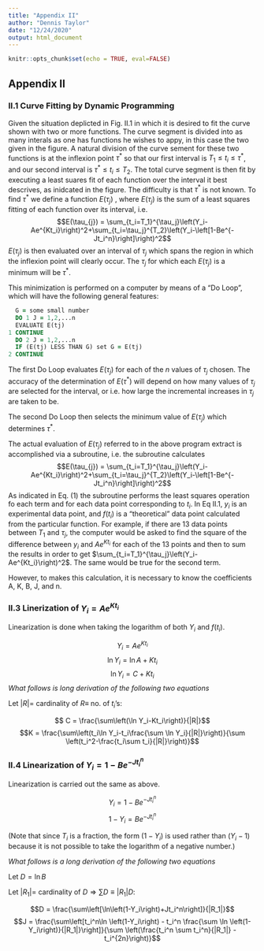 ```yaml
---
title: "Appendix II"
author: "Dennis Taylor"
date: "12/24/2020"
output: html_document
---
```


```r
knitr::opts_chunk$set(echo = TRUE, eval=FALSE)
```

## Appendix II

### II.1 Curve Fitting by Dynamic Programming

Given the situation deplicted in Fig. II.1 in which it is desired to fit the curve shown with two or more functions. The curve segment is divided into as many interals as one has functions he wishes to appy, in this case the two given in the figure. A natural division of the curve sement for these two functions is at the inflexion point $\tau^{*}$ so that our first interval is $T_{1} \le t_{i} \le \tau^{*}$, and our second interval is $\tau^{*} \le t_{i} \le T_{2}$. The total curve segment is then fit by executing a least suares fit of each function over the interval it best descrives, as inidcated in the figure. The difficulty is that $\tau^{*}$ is not known. To find $\tau^{*}$ we define a function $E(\tau_{j})$ , where $E(\tau_{j})$ is the sum of a least squares fitting of each function over its interval, i.e.
$$E(\tau_{j}) = \sum_{t_i=T_1}^{\tau_j}\left(Y_i-Ae^{Kt_i}\right)^2+\sum_{t_i=\tau_j}^{T_2}\left(Y_i-\left[1-Be^{-Jt_i^n}\right]\right)^2$$
$E(\tau_{j})$ is then evaluated over an interval of $\tau_j$ which spans the region in which the inflexion point will clearly occur. The $\tau_j$ for which each $E(\tau_{j})$ is a minimum will be $\tau^{*}$.

This minimization is performed on a computer by means of a "Do Loop", which will have the following general features:
```fortran
  G = some small number
  DO 1 J = 1,2,...n
  EVALUATE E(tj)
1 CONTINUE
  DO 2 J = 1,2,...n
  IF (E(tj) LESS THAN G) set G = E(tj)
2 CONTINUE
```

The first Do Loop evaluates $E(\tau_{j})$ for each of the $n$ values of $\tau_j$ chosen. The accuracy of the determination of $E(\tau^{*})$ will depend on how many values of $\tau_j$ are selected for the interval, or i.e. how large the incremental increases in $\tau_j$ are taken to be.

The second Do Loop then selects the minimum value of $E(\tau_{j})$ which determines $\tau^{*}$.

The actual evaluation of $E(\tau_{j})$ referred to in the above program extract is accomplished via a subroutine, i.e. the subroutine calculates $$E(\tau_{j}) = \sum_{t_i=T_1}^{\tau_j}\left(Y_i-Ae^{Kt_i}\right)^2+\sum_{t_i=\tau_j}^{T_2}\left(Y_i-\left[1-Be^{-Jt_i^n}\right]\right)^2$$
As indicated in Eq. (1) the subroutine performs the least squares operation fo each term and for each data point corresponding to $t_i$. In Eq II.1, $y_i$ is an experimental data point, and $f(t_i)$ is a "theoretical" data point calculated from the particular function. For example, if there are 13 data points between $T_1$ and $\tau_j$, the computer would be asked to find the square of the difference between $y_i$ and $Ae^{Kt_i}$ for each of the 13 points and then to sum the results in order to get $\sum_{t_i=T_1}^{\tau_j}\left(Y_i-Ae^{Kt_i}\right)^2$. The same would be true for the second term.

However, to makes this calculation, it is necessary to know the coefficients A, K, B, J, and n.

### II.3 Linerization of $Y_i=Ae^{Kt_i}$

Linearization is done when taking the logarithm of both $Y_i$ and $f(t_i)$.

$$Y_i=Ae^{Kt_i}$$
$$\ln Y_i = \ln A + Kt_i$$
$$\ln Y_i = C + Kt_i$$
_What follows is long derivation of the following two equations_

Let $|R| =$ cardinality of $R \equiv$ no. of $t_i$'s:

$$
C = \frac{\sum\left(\ln Y_i-Kt_i\right)}{|R|}$$
$$K = \frac{\sum\left(t_i\ln Y_i-t_i\frac{\sum \ln Y_i}{|R|}\right)}{\sum \left(t_i^2-\frac{t_i\sum t_i}{|R|}\right)}$$

### II.4 Linearization of $Y_i = 1-Be^{-Jt_i^n}$

Linearization is carried out the same as above.

$$Y_i = 1-Be^{-Jt_i^n}$$
$$1-Y_i = Be^{-Jt_i^n}$$

(Note that since $T_i$ is a fraction, the form ($1-Y_i$) is used rather than ($Y_i-1$) because it is not possible to take the logarithm of a negative number.)

*What follows is a long derivation of the following two equations*

Let $D = \ln B$

Let $|R_1| =$ cardinality of $D \Rightarrow \sum D \equiv |R_1|D$:

$$D = \frac{\sum\left[\ln\left(1-Y_i\right)+Jt_i^n\right]}{|R_1|}$$
$$J = \frac{\sum\left[t_i^n\ln \left(1-Y_i\right) - t_i^n \frac{\sum \ln \left(1-Y_i\right)}{|R_1|}\right]}{\sum \left(\frac{t_i^n \sum t_i^n}{|R_1|} - t_i^{2n}\right)}$$

